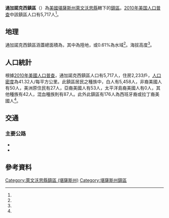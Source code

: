 {{noteTA
|G1=USState
}}
{{Infobox settlement
|official_name = 通加諾克西鎮區
|native_name = Tonganoxie Township
|settlement_type = 鎮區
|pushpin_map=USA Kansas
|coordinates_display = inline,title
|coordinates_region = US-KS
|subdivision_type = [[世界政區索引|國家]]
|subdivision_name = [[美国|美国]]
|subdivision_type1 = [[美國行政區劃|州]]
|subdivision_name1 = [[堪薩斯州|堪薩斯州]]
|subdivision_type2 = [[堪薩斯州行政區劃|縣]]
|subdivision_name2 = [[萊文沃思縣_(堪薩斯州)|萊文沃思縣]]
|area_total_km2 = 138.36
|area_land_km2 = 137.52
|area_water_km2 = 0.84
|area_total_sq_mi =
|area_land_sq_mi =
|area_water_sq_mi =
|area_water_percent = 0.61
|population_as_of = [[2010年美国人口普查|2010]]
|population_footnotes = <ref name="Census 2010">{{cite web| url=http://factfinder2.census.gov| title=Race, Hispanic or Latino, Age, and Housing Occupancy: 2010 Census Redistricting Data, Tonganoxie Township, Leavenworth County, Kansas| publisher=U.S. Census Bureau, American FactFinder 2| accessdate=2016-10-24| archive-date=2013-09-11| archive-url=https://web.archive.org/web/20130911234518/http://factfinder2.census.gov/| dead-url=no}}</ref>
|population_total = 5,717
|population_density_km2 = auto
|elevation_footnotes = <ref name="gnis"/>
|elevation_m = 327
|elevation_ft = 
|latd = 39
|latm = 08
|lats = 12
|latNS = N
|longd = 95
|longm = 08
|longs = 29
|longEW = W
|postal_code_type =
|postal_code = 
|blank_name = [[聯邦資料處理標準|FIPS代碼]]
|blank_info = 20-70825
|blank1_name = [[地名信息系统|GNIS編號]] 
|blank1_info = 478532<ref name="gnis">{{cite web |url= {{Gnis3|478532}} |title= Tonganoxie Township, Leavenworth County, Kansas|work= [[Geographic_Names_Information_System|Geographic Names Information System]]|publisher= [[United_States_Geological_Survey|United States Geological Survey]] |accessdate= 2016-10-24 }}</ref>
|website = 
|footnotes = 
}}

'''通加諾克西鎮區'''（{{lang-en|'''Tonganoxie Township'''}}）為[[美國|美國]][[堪薩斯州|堪薩斯州]][[萊文沃思縣_(堪薩斯州)|萊文沃思縣]]轄下的[[行政鎮區|鎮區]]。[[2010年美国人口普查|2010年美国人口普查]]中該鎮區人口有5,717人<ref name="Census 2010"/>。

==地理==
通加諾克西鎮區涵蓋總面積為{{convert|138.36|km2|sqmi}}，其中{{convert|137.52|km2|sqmi}}為陸地，{{convert|0.84|km2|sqmi}}或0.61%為水域<ref name="Census 2010"/>。海拔高度{{convert|327|m|ft}}<ref name="gnis"/>。

==人口統計==
根據[[2010年美國人口普查|2010年美國人口普查]]，通加諾克西鎮區人口有5,717人，住房2,233戶，[[人口密度|人口密度]]為41.32人/每平方公里。此鎮區居民之種族中，白人有5,458人，非裔美國人有50人，美洲原住民有27人，亞裔美國人有53人，太平洋島裔美國人有0人，其他種族有42人，混血種族則有87人。此外此鎮區有176人為西班牙裔或拉丁裔美國人<ref name="Census 2010"/>。

==交通==
===主要公路===
*{{Jct|country=USA|US|40}}
*{{Jct|state=KS|KS|16}}

==參考資料==
{{reflist}}

{{萊文沃思縣 (堪薩斯州)}}

{{DEFAULTSORT: Tonganoxie}}
[[Category:萊文沃思縣鎮區_(堪薩斯州)|Category:萊文沃思縣鎮區 (堪薩斯州)]]
[[Category:堪薩斯州鎮區|Category:堪薩斯州鎮區]]